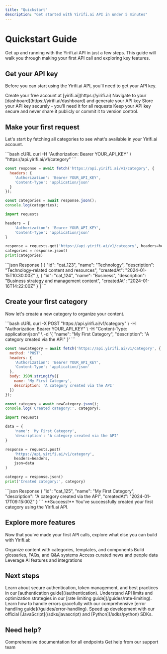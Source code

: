 ```yaml
---
title: "Quickstart"
description: "Get started with Yirifi.ai API in under 5 minutes"
---
```


# Quickstart Guide

Get up and running with the Yirifi.ai API in just a few steps. This guide will walk you through making your first API call and exploring key features.

## Get your API key

Before you can start using the Yirifi.ai API, you'll need to get your API key.

<Steps>
  <Step title="Sign up">
    Create your free account at [yirifi.ai](https://yirifi.ai)
  </Step>
  <Step title="Get your API key">
    Navigate to your [dashboard](https://yirifi.ai/dashboard) and generate your API key
  </Step>
  <Step title="Save your key">
    Store your API key securely - you'll need it for all requests
  </Step>
</Steps>

<Warning>
Keep your API key secure and never share it publicly or commit it to version control.
</Warning>

## Make your first request

Let's start by fetching all categories to see what's available in your Yirifi.ai account.

<CodeGroup>
```bash cURL
curl -H "Authorization: Bearer YOUR_API_KEY" \
  "https://api.yirifi.ai/v1/category"
```

```javascript JavaScript
const response = await fetch('https://api.yirifi.ai/v1/category', {
  headers: {
    'Authorization': 'Bearer YOUR_API_KEY',
    'Content-Type': 'application/json'
  }
});

const categories = await response.json();
console.log(categories);
```

```python Python
import requests

headers = {
    'Authorization': 'Bearer YOUR_API_KEY',
    'Content-Type': 'application/json'
}

response = requests.get('https://api.yirifi.ai/v1/category', headers=headers)
categories = response.json()
print(categories)
```
</CodeGroup>

<ResponseExample>
```json Response
[
  {
    "id": "cat_123",
    "name": "Technology",
    "description": "Technology-related content and resources",
    "createdAt": "2024-01-15T10:30:00Z"
  },
  {
    "id": "cat_124", 
    "name": "Business",
    "description": "Business strategy and management content",
    "createdAt": "2024-01-16T14:22:00Z"
  }
]
```
</ResponseExample>

## Create your first category

Now let's create a new category to organize your content.

<CodeGroup>
```bash cURL
curl -X POST "https://api.yirifi.ai/v1/category" \
  -H "Authorization: Bearer YOUR_API_KEY" \
  -H "Content-Type: application/json" \
  -d '{
    "name": "My First Category",
    "description": "A category created via the API"
  }'
```

```javascript JavaScript
const newCategory = await fetch('https://api.yirifi.ai/v1/category', {
  method: 'POST',
  headers: {
    'Authorization': 'Bearer YOUR_API_KEY',
    'Content-Type': 'application/json'
  },
  body: JSON.stringify({
    name: 'My First Category',
    description: 'A category created via the API'
  })
});

const category = await newCategory.json();
console.log('Created category:', category);
```

```python Python
import requests

data = {
    'name': 'My First Category',
    'description': 'A category created via the API'
}

response = requests.post(
    'https://api.yirifi.ai/v1/category',
    headers=headers,
    json=data
)

category = response.json()
print('Created category:', category)
```
</CodeGroup>

<ResponseExample>
```json Response
{
  "id": "cat_125",
  "name": "My First Category",
  "description": "A category created via the API",
  "createdAt": "2024-01-17T09:15:00Z"
}
```
</ResponseExample>

<Check>
**Success!** You've successfully created your first category using the Yirifi.ai API.
</Check>

## Explore more features

Now that you've made your first API calls, explore what else you can build with Yirifi.ai:

<CardGroup cols={2}>
  <Card title="Content Management" icon="folder-open" href="/api-reference/category/endpoints">
    Organize content with categories, templates, and components
  </Card>
  
  <Card title="Knowledge Base" icon="book-open" href="/api-reference/glossary/endpoints">
    Build glossaries, FAQs, and Q&A systems
  </Card>
  
  <Card title="Information Services" icon="newspaper" href="/api-reference/news/endpoints">
    Access curated news and people data
  </Card>
  
  <Card title="Advanced Features" icon="sparkles" href="/api-reference/feature/endpoints">
    Leverage AI features and integrations
  </Card>
</CardGroup>

## Next steps

<AccordionGroup>
  <Accordion icon="key" title="Authentication Deep Dive">
    Learn about secure authentication, token management, and best practices in our [authentication guide](/authentication).
  </Accordion>
  
  <Accordion icon="gauge" title="Rate Limits & Best Practices">
    Understand API limits and optimization strategies in our [rate limiting guide](/guides/rate-limiting).
  </Accordion>
  
  <Accordion icon="exclamation-triangle" title="Error Handling">
    Learn how to handle errors gracefully with our comprehensive [error handling guide](/guides/error-handling).
  </Accordion>
  
  <Accordion icon="code" title="SDKs & Libraries">
    Speed up development with our official [JavaScript](/sdks/javascript) and [Python](/sdks/python) SDKs.
  </Accordion>
</AccordionGroup>

## Need help?

<CardGroup cols={2}>
  <Card title="API Reference" icon="book" href="/api-reference/category/endpoints">
    Comprehensive documentation for all endpoints
  </Card>
  
  <Card title="Support" icon="life-ring" href="mailto:support@yirifi.ai">
    Get help from our support team
  </Card>
</CardGroup>
